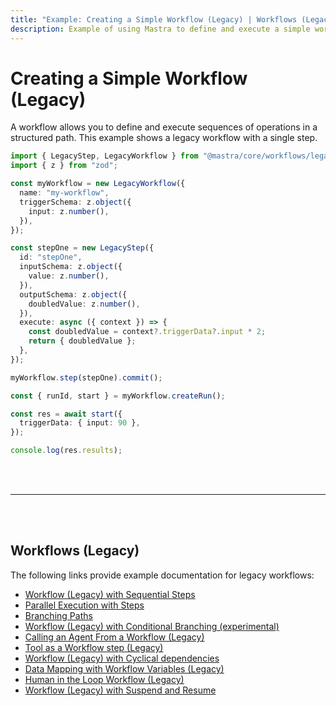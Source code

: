 ```yaml
---
title: "Example: Creating a Simple Workflow (Legacy) | Workflows (Legacy) | Mastra Docs"
description: Example of using Mastra to define and execute a simple workflow with a single step.
---
```



# Creating a Simple Workflow (Legacy)

A workflow allows you to define and execute sequences of operations in a structured path. This example shows a legacy workflow with a single step.

```ts showLineNumbers copy
import { LegacyStep, LegacyWorkflow } from "@mastra/core/workflows/legacy";
import { z } from "zod";

const myWorkflow = new LegacyWorkflow({
  name: "my-workflow",
  triggerSchema: z.object({
    input: z.number(),
  }),
});

const stepOne = new LegacyStep({
  id: "stepOne",
  inputSchema: z.object({
    value: z.number(),
  }),
  outputSchema: z.object({
    doubledValue: z.number(),
  }),
  execute: async ({ context }) => {
    const doubledValue = context?.triggerData?.input * 2;
    return { doubledValue };
  },
});

myWorkflow.step(stepOne).commit();

const { runId, start } = myWorkflow.createRun();

const res = await start({
  triggerData: { input: 90 },
});

console.log(res.results);
```

<br />
<br />
<hr className="dark:border-[#404040] border-gray-300" />
<br />
<br />
<GithubLink
  link={
    "https://github.com/mastra-ai/mastra/blob/main/examples/basics/workflows-legacy/create-workflow"
  }
/>

## Workflows (Legacy)

The following links provide example documentation for legacy workflows:

- [Workflow (Legacy) with Sequential Steps](/examples/workflows_legacy/sequential-steps)
- [Parallel Execution with Steps](/examples/workflows_legacy/parallel-steps)
- [Branching Paths](/examples/workflows_legacy/branching-paths)
- [Workflow (Legacy) with Conditional Branching (experimental)](/examples/workflows_legacy/conditional-branching)
- [Calling an Agent From a Workflow (Legacy)](/examples/workflows_legacy/calling-agent)
- [Tool as a Workflow step (Legacy)](/examples/workflows_legacy/using-a-tool-as-a-step)
- [Workflow (Legacy) with Cyclical dependencies](/examples/workflows_legacy/cyclical-dependencies)
- [Data Mapping with Workflow Variables (Legacy)](/examples/workflows_legacy/workflow-variables)
- [Human in the Loop Workflow (Legacy)](/examples/workflows_legacy/human-in-the-loop)
- [Workflow (Legacy) with Suspend and Resume](/examples/workflows_legacy/suspend-and-resume)
